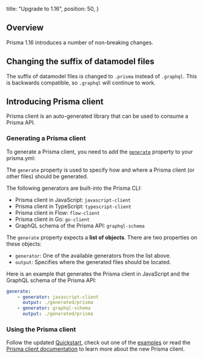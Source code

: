   title: "Upgrade to 1.16",
  position: 50,
}

## Overview

Prisma 1.16 introduces a number of non-breaking changes.

## Changing the suffix of datamodel files

The suffix of datamodel files is changed to `.prisma` instead of `.graphql`. This is backwards compatible, so `.graphql` will continue to work.

## Introducing Prisma client

Prisma client is an auto-generated library that can be used to consume a Prisma API.

### Generating a Prisma client

To generate a Prisma client, you need to add the [`generate`](5cy7#generate-optional) property to your prisma.yml:

The `generate` property is used to specify how and where a Prisma client (or other files) should be generated.

The following generators are built-into the Prisma CLI:

- Prisma client in JavaScript: `javascript-client`
- Prisma client in TypeScript: `typescript-client`
- Prisma client in Flow: `flow-client`
- Prisma client in Go: `go-client`
- GraphQL schema of the Prisma API: `graphql-schema`

The `generate` property expects a **list of objects**. There are two properties on these objects:

- `generator`: One of the available generators from the list above.
- `output`: Specifies where the generated files should be located.

Here is an example that generates the Prisma client in JavaScript and the GraphQL schema of the Prisma API:

```yml
generate:
    - generator: javascript-client
      output: ./generated/prisma
    - generator: graphql-schema
      output: ./generated/prisma
```

### Using the Prisma client

Follow the updated [Quickstart](/get-started), check out one of the [examples](https://github.com/prisma/prisma1-examples) or read the [Prisma client documentation](/prisma-client) to learn more about the new Prisma client.



